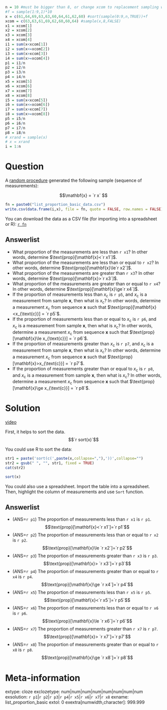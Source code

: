 ```r
n = 10 #must be bigger than 8, or change xcom to replacement sampling with T
#f = sample(1:9,1)*10
x = c(61,64,69,63,63,60,64,61,62,60) #sort(sample(0:9,n,TRUE))+f
xcom = c(63,63,61,69,62,60,60,64) #sample(x,8,FALSE)
x1 = xcom[1]
x2 = xcom[2]
x3 = xcom[3]
x4 = xcom[4]
i1 = sum(x<xcom[1])
i2 = sum(x<=xcom[2])
i3 = sum(x>xcom[3])
i4 = sum(x>=xcom[4])
p1 = i1/n
p2 = i2/n
p3 = i3/n
p4 = i4/n
x5 = xcom[5]
x6 = xcom[6]
x7 = xcom[7]
x8 = xcom[8]
i5 = sum(x<xcom[5])
i6 = sum(x<=xcom[6])
i7 = sum(x>xcom[7])
i8 = sum(x>=xcom[8])
p5 = i5/n
p6 = i6/n
p7 = i7/n
p8 = i8/n
# xrand = sample(x)
# x = xrand
i = 1:n
```


Question
========

A [random procedure](https://en.wikipedia.org/wiki/Random_number_generation){target="blank"} generated the following sample (sequence of measurements):

$$\mathbf{x} = `r x` $$

```r
fn = paste0("list_proportion_basic_data.csv")
write.csv(data.frame(i,x), file = fn, quote = FALSE, row.names = FALSE)
```

You can download the data as a CSV file (for importing into a spreadsheet or R): 
[`r fn`](`r fn`)

Answerlist
--------
* What proportion of the measurements are less than `r x1`? In other words, determine $\text{prop}[\mathbf{x}<`r x1`]$.
* What proportion of the measurements are less than or equal to `r x2`? In other words, determine $\text{prop}[\mathbf{x}\le`r x2`]$.
* What proportion of the measurements are greater than `r x3`? In other words, determine $\text{prop}[\mathbf{x}>`r x3`]$.
* What proportion of the measurements are greater than or equal to `r x4`? In other words, determine $\text{prop}[\mathbf{x}\ge`r x4`]$.
* If the proportion of measurements less than $x_{\text{c}}$ is `r p5`, and $x_{\text{c}}$ is a measurement from sample $\mathbf{x}$, then what is $x_{\text{c}}$? In other words, determine a measurement $x_{\text{c}}$ from sequence $\mathbf{x}$ such that $\text{prop}[\mathbf{x}<x_{\text{c}}] = `r p5`$.
* If the proportion of measurements less than or equal to $x_{\text{c}}$ is `r p6`, and $x_{\text{c}}$ is a measurement from sample $\mathbf{x}$, then what is $x_{\text{c}}$? In other words, determine a measurement $x_{\text{c}}$ from sequence $\mathbf{x}$ such that $\text{prop}[\mathbf{x}\le x_{\text{c}}] = `r p6`$.
* If the proportion of measurements greater than $x_{\text{c}}$ is `r p7`, and $x_{\text{c}}$ is a measurement from sample $\mathbf{x}$, then what is $x_{\text{c}}$? In other words, determine a measurement $x_{\text{c}}$ from sequence $\mathbf{x}$ such that $\text{prop}[\mathbf{x}>x_{\text{c}}] = `r p7`$.
* If the proportion of measurements greater than or equal to $x_{\text{c}}$ is `r p8`, and $x_{\text{c}}$ is a measurement from sample $\mathbf{x}$, then what is $x_{\text{c}}$? In other words, determine a measurement $x_{\text{c}}$ from sequence $\mathbf{x}$ such that $\text{prop}[\mathbf{x}\ge x_{\text{c}}] = `r p8`$.


Solution
========

[video](https://vimeo.com/531899914){target="_blank"}

First, it helps to sort the data.
$$`r sort(x)`$$

You could use R to sort the data:

```r
str1 = paste('sort(c(',paste(x,collapse=","),'))',collapse="")
str2 = gsub(" ", "", str1, fixed = TRUE)
cat(str2)
```

```r
sort(x)
```

You could also use a spreadsheet. Import the table into a spreadsheet. Then, highlight the column of measurements and use ``Sort`` function.



Answerlist
--------
* (ANS=`r p1`) The proportion of measurements less than `r x1` is `r p1`. $$\text{prop}[\mathbf{x}<`r x1`]=`r p1`$$
* (ANS=`r p2`) The proportion of measurements less than or equal to `r x2` is `r p2`. $$\text{prop}[\mathbf{x}\le `r x2`]=`r p2`$$
* (ANS=`r p3`) The proportion of measurements greater than `r x3` is `r p3`. $$\text{prop}[\mathbf{x}> `r x3`]=`r p3`$$
* (ANS=`r p4`) The proportion of measurements greater than or equal to `r x4` is `r p4`. $$\text{prop}[\mathbf{x}\ge `r x4`]=`r p4`$$
* (ANS=`r x5`) The proportion of measurements less than `r x5` is `r p5`. $$\text{prop}[\mathbf{x}<`r x5`]=`r p5`$$
* (ANS=`r x6`) The proportion of measurements less than or equal to `r x6` is `r p6`. $$\text{prop}[\mathbf{x}\le `r x6`]=`r p6`$$
* (ANS=`r x7`) The proportion of measurements greater than `r x7` is `r p7`. $$\text{prop}[\mathbf{x}> `r x7`]=`r p7`$$
* (ANS=`r x8`) The proportion of measurements greater than or equal to `r x8` is `r p8`. $$\text{prop}[\mathbf{x}\ge `r x8`]=`r p8`$$


Meta-information
================
extype: cloze
exclozetype: num|num|num|num|num|num|num|num
exsolution: `r p1`|`r p2`|`r p3`|`r p4`|`r x5`|`r x6`|`r x7`|`r x8`
exname: list_proportion_basic
extol: 0
exextra[numwidth,character]: 999.999
